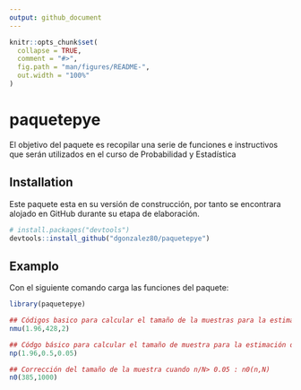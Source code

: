 ```yaml
---
output: github_document
---
```


<!-- README.md is generated from README.Rmd. Please edit that file -->

```r
knitr::opts_chunk$set(
  collapse = TRUE,
  comment = "#>",
  fig.path = "man/figures/README-",
  out.width = "100%"
)
```

# paquetepye

<!-- badges: start -->
<!-- badges: end -->

El objetivo del paquete es recopilar una serie de funciones e instructivos que serán utilizados en el curso de Probabilidad y Estadística 

## Installation
Este paquete esta en su versión de construcción, por tanto se encontrara alojado en GitHub durante su etapa de elaboración.

``` r
# install.packages("devtools")
devtools::install_github("dgonzalez80/paquetepye")
```
## Examplo

Con el siguiente comando carga las funciones del paquete:

```r
library(paquetepye)

## Códigos basico para calcular el tamaño de la muestras para la estimación de la media con una confianza del 95%, una varianza estimada de 428 y un error de muestreo de 2 : (nmu(z,varianza,error))
nmu(1.96,428,2) 

## Códgo básico para calcular el tamaño de muestra para la estimación de una proporción con un nivel de confianza del 95%, p=0.5 y un error de muestreo de 0.05  (nmu(z,p,error))
np(1.96,0.5,0.05)

## Corrección del tamaño de la muestra cuando n/N> 0.05 : n0(n,N)
n0(385,1000)






```
